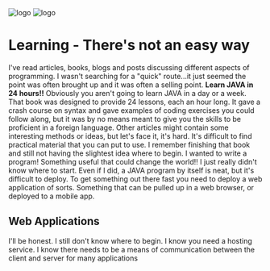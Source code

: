 
<div className={styles["Welcome"]}>

<div className={styles["logo"]}>
    <img src={naviLogo} className={styles["logo-navi"]} alt="logo" />
    <img src={reactLogo} className={styles["logo-react"]} alt="logo" />
</div>

# Learning - There's not an easy way

I've read articles, books, blogs and posts discussing different aspects of programming.  I wasn't 
searching for a "quick" route...it just seemed the point was often brought up and it was often a 
selling point.  **Learn JAVA in 24 hours!!** Obviously you aren't going to learn JAVA in a day or a 
week.  That book was designed to provide 24 lessons, each an hour long.  It gave a crash course on 
syntax and gave examples of coding exercises you could follow along, but it was by no means meant 
to give you the skills to be proficient in a foreign language.  Other articles might contain
 some interesting methods or ideas, but let's face it, it's hard.  It's difficult to find practical
 material that you can put to use.  I remember finishing that book and still not having the 
 slightest idea where to begin.  I wanted to write a program!  Something useful that could change
 the world!!  I just really didn't know where to start.  Even if I did, a JAVA program by itself 
 is neat, but it's difficult to deploy.  To get something out there fast you need to deploy a web
 application of sorts.  Something that can be pulled up in a web browser, or deployed to a mobile
 app.  

 ## Web Applications

  I'll be honest.  I still don't know where to begin.  I know you need a hosting service.  I know
  there needs to be a means of communication between the client and server for many applications 

</div>